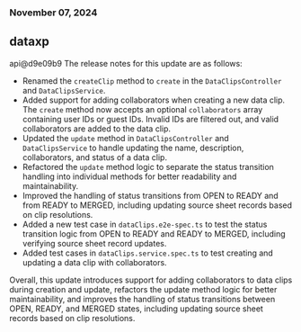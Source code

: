 ### November 07, 2024
## dataxp

api@d9e09b9
The release notes for this update are as follows:

- Renamed the `createClip` method to `create` in the `DataClipsController` and `DataClipsService`.
- Added support for adding collaborators when creating a new data clip. The `create` method now accepts an optional `collaborators` array containing user IDs or guest IDs. Invalid IDs are filtered out, and valid collaborators are added to the data clip.
- Updated the `update` method in `DataClipsController` and `DataClipsService` to handle updating the name, description, collaborators, and status of a data clip.
- Refactored the `update` method logic to separate the status transition handling into individual methods for better readability and maintainability.
- Improved the handling of status transitions from OPEN to READY and from READY to MERGED, including updating source sheet records based on clip resolutions.
- Added a new test case in `dataClips.e2e-spec.ts` to test the status transition logic from OPEN to READY and READY to MERGED, including verifying source sheet record updates.
- Added test cases in `dataClips.service.spec.ts` to test creating and updating a data clip with collaborators.

Overall, this update introduces support for adding collaborators to data clips during creation and update, refactors the update method logic for better maintainability, and improves the handling of status transitions between OPEN, READY, and MERGED states, including updating source sheet records based on clip resolutions.